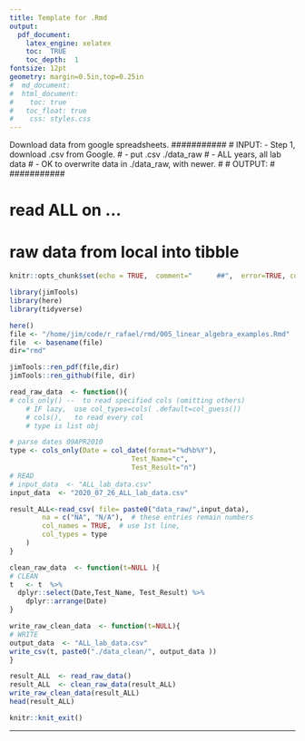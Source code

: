 ```yaml
---
title: Template for .Rmd
output: 
  pdf_document:
    latex_engine: xelatex
    toc:  TRUE
    toc_depth:  1
fontsize: 12pt
geometry: margin=0.5in,top=0.25in
#  md_document:
#  html_document:
#    toc: true
#  	toc_float: true
#    css: styles.css
---
```


Download data from google spreadsheets.
###########
#	INPUT:	- Step 1, download .csv from Google.
#         - put .csv  ./data_raw
#         - ALL years, all lab data 
#					- OK to overwrite data in ./data_raw, with newer.
#
#	OUTPUT:	
#
###########

###########
#	read ALL on ...		
# 	raw data from local into tibble
###########

```r
knitr::opts_chunk$set(echo = TRUE,  comment="      ##",  error=TRUE, collapse=TRUE)
```

```r
library(jimTools)
library(here)
library(tidyverse)
```


```r
here()
file <- "/home/jim/code/r_rafael/rmd/005_linear_algebra_examples.Rmd"
file  <- basename(file)
dir="rmd"

jimTools::ren_pdf(file,dir)
jimTools::ren_github(file, dir)
```



```r
read_raw_data  <- function(){
# cols_only() --  to read specified cols (omitting others)
    # IF lazy,  use col_types=cols( .default=col_guess())
    # cols(),   to read every col
    # type is list obj

# parse dates 09APR2010
type <- cols_only(Date = col_date(format="%d%b%Y"),   
						      Test_Name="c",
						      Test_Result="n")  
# READ
# input_data  <- "ALL_lab_data.csv"
input_data  <- "2020_07_26_ALL_lab_data.csv"

result_ALL<-read_csv( file= paste0("data_raw/",input_data),
        na = c("NA", "N/A"),  # these entries remain numbers
        col_names = TRUE,  # use 1st line,
        col_types = type
    )   
}

```
```r

clean_raw_data  <- function(t=NULL ){
# CLEAN
t   <- t  %>% 
  dplyr::select(Date,Test_Name, Test_Result) %>% 
    dplyr::arrange(Date)
}

```
```r

write_raw_clean_data  <- function(t=NULL){
# WRITE
output_data  <- "ALL_lab_data.csv"
write_csv(t, paste0("./data_clean/", output_data ))
}

```
```r
result_ALL  <- read_raw_data()
result_ALL  <- clean_raw_data(result_ALL)
write_raw_clean_data(result_ALL)
head(result_ALL)
```



```r
knitr::knit_exit()
```

***

